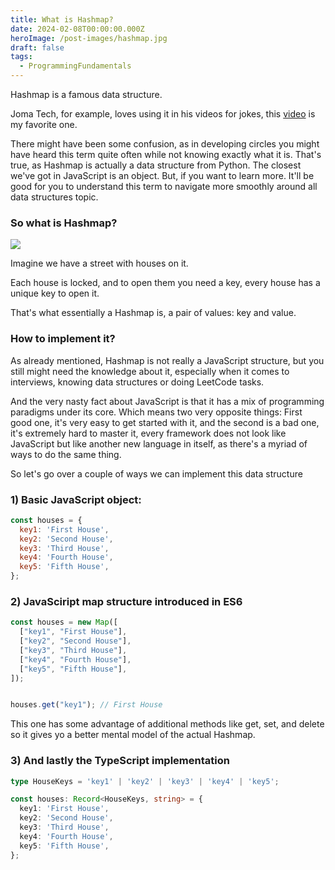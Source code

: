 ```yaml
---
title: What is Hashmap?
date: 2024-02-08T00:00:00.000Z
heroImage: /post-images/hashmap.jpg
draft: false
tags:
  - ProgrammingFundamentals
---
```


Hashmap is a famous data structure.

Joma Tech, for example, loves using it in his videos for jokes, this [video](https://www.youtube.com/watch?v=5bId3N7QZec) is my favorite one.

There might have been some confusion, as in developing circles you might have heard this term quite often while not knowing exactly what it is. That's true, as Hashmap is actually a data structure from Python. The closest we've got in JavaScript is an object. But, if you want to learn more. It'll be good for you to understand this term to navigate more smoothly around all data structures topic.

### So what is Hashmap?

![](/post-images/hashmap-illustration.png)

Imagine we have a street with houses on it.

Each house is locked, and to open them you need a key, every house has a unique key to open it.

That's what essentially a Hashmap is, a pair of values: key and value.

### How to implement it?

As already mentioned, Hashmap is not really a JavaScript structure, but you still might need the knowledge about it, especially when it comes to interviews, knowing data structures or doing LeetCode tasks.

And the very nasty fact about JavaScript is that it has a mix of programming paradigms under its core. Which means two very opposite things: First good one, it's very easy to get started with it, and the second is a bad one, it's extremely hard to master it, every framework does not look like JavaScript but like another new language in itself, as there's a myriad of ways to do the same thing.

So let's go over a couple of ways we can implement this data structure

### 1) Basic JavaScript object:

```javascript
const houses = {
  key1: 'First House',
  key2: 'Second House',
  key3: 'Third House',
  key4: 'Fourth House',
  key5: 'Fifth House',
};
```

### 2) JavaSciript map structure introduced in ES6

```javascript
const houses = new Map([
  ["key1", "First House"],
  ["key2", "Second House"],
  ["key3", "Third House"],
  ["key4", "Fourth House"],
  ["key5", "Fifth House"],
]);


houses.get("key1"); // First House
```

This one has some advantage of additional methods like get, set, and delete so it gives yo a better mental model of the actual Hashmap.

### 3) And lastly the TypeScript implementation

```typescript
type HouseKeys = 'key1' | 'key2' | 'key3' | 'key4' | 'key5';

const houses: Record<HouseKeys, string> = {
  key1: 'First House',
  key2: 'Second House',
  key3: 'Third House',
  key4: 'Fourth House',
  key5: 'Fifth House',
};
```
